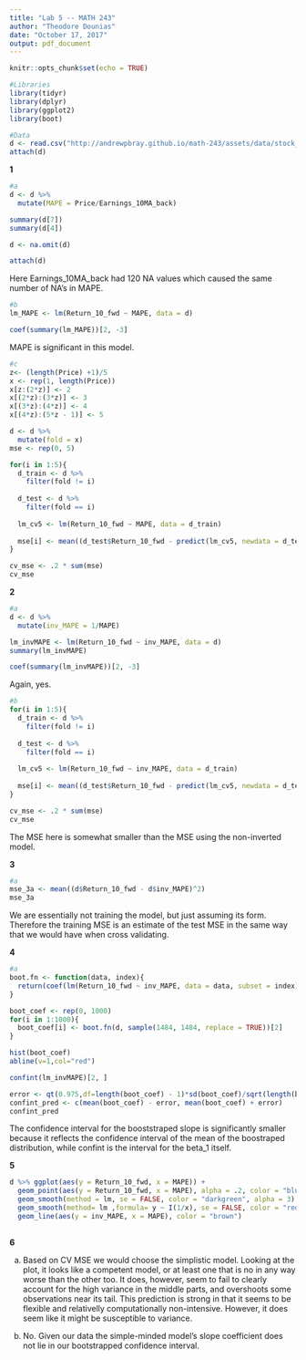 ```yaml
---
title: "Lab 5 -- MATH 243"
author: "Theodore Dounias"
date: "October 17, 2017"
output: pdf_document
---
```


```r
knitr::opts_chunk$set(echo = TRUE)

#Libraries
library(tidyr)
library(dplyr)
library(ggplot2)
library(boot)

#Data
d <- read.csv("http://andrewpbray.github.io/math-243/assets/data/stock_history.csv")
attach(d)
```
   
**1**

```r
#a
d <- d %>%
  mutate(MAPE = Price/Earnings_10MA_back)

summary(d[7])
summary(d[4])

d <- na.omit(d)

attach(d)
```
   
Here Earnings_10MA_back had 120 NA values which caused the same number of NA's in MAPE.
    
```r
#b
lm_MAPE <- lm(Return_10_fwd ~ MAPE, data = d)

coef(summary(lm_MAPE))[2, -3]
```
   
MAPE is significant in this model.
   
```r


#c
z<- (length(Price) +1)/5
x <- rep(1, length(Price))
x[z:(2*z)] <- 2 
x[(2*z):(3*z)] <- 3
x[(3*z):(4*z)] <- 4
x[(4*z):(5*z - 1)] <- 5

d <- d %>%
  mutate(fold = x)
mse <- rep(0, 5)

for(i in 1:5){
  d_train <- d %>%
    filter(fold != i)
  
  d_test <- d %>%
    filter(fold == i)
  
  lm_cv5 <- lm(Return_10_fwd ~ MAPE, data = d_train)
  
  mse[i] <- mean((d_test$Return_10_fwd - predict(lm_cv5, newdata = d_test))^2)
}

cv_mse <- .2 * sum(mse)
cv_mse
```
    
**2**
     
```r
#a
d <- d %>%
  mutate(inv_MAPE = 1/MAPE)

lm_invMAPE <- lm(Return_10_fwd ~ inv_MAPE, data = d)
summary(lm_invMAPE)

coef(summary(lm_invMAPE))[2, -3]

```
    
Again, yes.
    
```r
#b
for(i in 1:5){
  d_train <- d %>%
    filter(fold != i)
  
  d_test <- d %>%
    filter(fold == i)
  
  lm_cv5 <- lm(Return_10_fwd ~ inv_MAPE, data = d_train)
  
  mse[i] <- mean((d_test$Return_10_fwd - predict(lm_cv5, newdata = d_test))^2)
}

cv_mse <- .2 * sum(mse)
cv_mse
```
   
The MSE here is somewhat smaller than the MSE using the non-inverted model.
    
**3**
    
```r
#a
mse_3a <- mean((d$Return_10_fwd - d$inv_MAPE)^2)
mse_3a
```
  
We are essentially not training the model, but just assuming its form. Therefore the training MSE is an estimate of the test MSE in the same way that we would have when cross validating. 
  
**4**
   
```r
#a
boot.fn <- function(data, index){
  return(coef(lm(Return_10_fwd ~ inv_MAPE, data = data, subset = index)))
}

boot_coef <- rep(0, 1000)
for(i in 1:1000){
  boot_coef[i] <- boot.fn(d, sample(1484, 1484, replace = TRUE))[2]
}

hist(boot_coef)
abline(v=1,col="red")
```
    
```r
confint(lm_invMAPE)[2, ]

error <- qt(0.975,df=length(boot_coef) - 1)*sd(boot_coef)/sqrt(length(boot_coef))
confint_pred <- c(mean(boot_coef) - error, mean(boot_coef) + error)
confint_pred
```
   
The confidence interval for the booststraped slope is significantly smaller because it reflects the confidence interval of the mean of the boostraped distribution, while confint is the interval for the beta_1 itself. 
   
**5**
   
```r
d %>% ggplot(aes(y = Return_10_fwd, x = MAPE)) +
  geom_point(aes(y = Return_10_fwd, x = MAPE), alpha = .2, color = "blue") +
  geom_smooth(method = lm, se = FALSE, color = "darkgreen", alpha = 3) +
  geom_smooth(method= lm ,formula= y ~ I(1/x), se = FALSE, color = "red") +
  geom_line(aes(y = inv_MAPE, x = MAPE), color = "brown")
  
```
    
**6**
   
a. Based on CV MSE we would choose the simplistic model. Looking at the plot, it looks like a competent model, or at least one that is no in any way worse than the other too. It does, however, seem to fail to clearly account for the high variance in the middle parts, and overshoots some observations near its tail. This prediction is strong in that it seems to be flexible and relativelly computationally non-intensive. However, it does seem like it might be susceptible to variance.
   
b. No. Given our data the simple-minded model's slope coefficient does not lie in our bootstrapped confidence interval.


